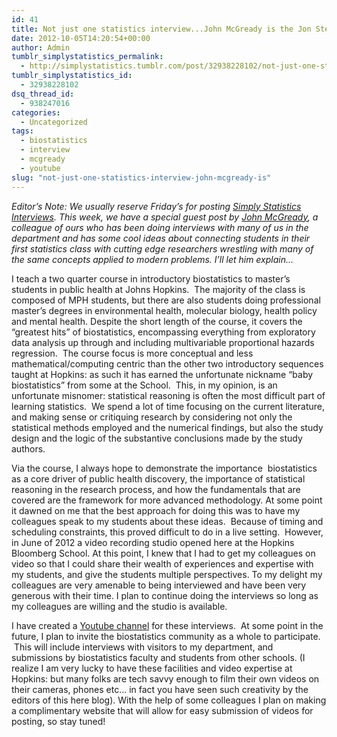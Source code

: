 ```yaml
---
id: 41
title: Not just one statistics interview...John McGready is the Jon Stewart of statistics
date: 2012-10-05T14:20:54+00:00
author: Admin
tumblr_simplystatistics_permalink:
  - http://simplystatistics.tumblr.com/post/32938228102/not-just-one-statistics-interview-john-mcgready-is
tumblr_simplystatistics_id:
  - 32938228102
dsq_thread_id:
  - 938247016
categories:
  - Uncategorized
tags:
  - biostatistics
  - interview
  - mcgready
  - youtube
slug: "not-just-one-statistics-interview-john-mcgready-is"
---
```

_Editor&#8217;s Note: We usually reserve Friday&#8217;s for posting <a href="http://simplystatistics.org/interviews" target="_blank">Simply Statistics Interviews</a>. This week, we have a special guest post by <a href="http://www.biostat.jhsph.edu/~jmcgread/" target="_blank">John McGready</a>, a colleague of ours who has been doing interviews with many of us in the department and has some cool ideas about connecting students in their first statistics class with cutting edge researchers wrestling with many of the same concepts applied to modern problems. I&#8217;ll let him explain&#8230;_

<span>I teach a two quarter course in introductory biostatistics to master&#8217;s students in public health at Johns Hopkins.  The majority of the class is composed of MPH students, but there are also students doing professional master&#8217;s degrees in environmental health, molecular biology, health policy and mental health. Despite the short length of the course, it covers the &#8220;greatest hits&#8221; of biostatistics, encompassing everything from exploratory data analysis up through and including multivariable proportional hazards regression.  The course focus is more conceptual and less mathematical/computing centric than the other two introductory sequences taught at Hopkins: as such it has earned the unfortunate nickname &#8220;baby biostatistics&#8221; from some at the School.  This, in my opinion, is an unfortunate misnomer: statistical reasoning is often the most difficult part of learning statistics.  We spend a lot of time focusing on the current literature, and making sense or critiquing research by considering not only the statistical methods employed and the numerical findings, but also the study design and the logic of the substantive conclusions made by the study authors.</span>

<span>Via the course, I always hope to demonstrate the importance  biostatistics as a core driver of public health discovery, the importance of statistical reasoning in the research process, and how the fundamentals that are covered are the framework for more advanced methodology. At some point it dawned on me that the best approach for doing this was to have my colleagues speak to my students about these ideas.  Because of timing and scheduling constraints, this proved difficult to do in a live setting.  However, in June of 2012 a video recording studio opened here at the Hopkins Bloomberg School. At this point, I knew that I had to get my colleagues on video so that I could share their wealth of experiences and expertise with my students, and give the students multiple perspectives. To my delight my colleagues are very amenable to being interviewed and have been very generous with their time. I plan to continue doing the interviews so long as my colleagues are willing and the studio is available.</span>

<span>I have created a <a href="http://www.youtube.com/user/StatReasoningJHSPH?feature=mhee" target="_blank">Youtube channel</a> for these interviews.  At some point in the future, I plan to invite the biostatistics community as a whole to participate.  This will include interviews with visitors to my department, and submissions by biostatistics faculty and students from other schools. (I realize I am very lucky to have these facilities and video expertise at Hopkins: but many folks are tech savvy enough to film their own videos on their cameras, phones etc&#8230; in fact you have seen such creativity by the editors of this here blog). </span><span>With the help of some colleagues I plan on making a complimentary website that will allow for easy submission of videos for posting, so stay tuned!</span>
